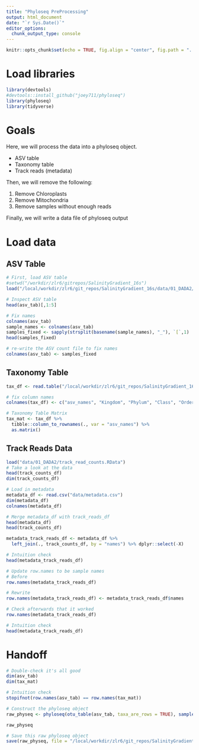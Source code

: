 ```yaml
---
title: "Phyloseq PreProcessing"
output: html_document
date: "`r Sys.Date()`"
editor_options: 
  chunk_output_type: console
---
```


```r
knitr::opts_chunk$set(echo = TRUE, fig.align = "center", fig.path = "../figures/02_PreProcessing/") # Send any figures to this folder
```

# Load libraries
```r
library(devtools)
#devtools::install_github("joey711/phyloseq")
library(phyloseq)
library(tidyverse)
```

# Goals

Here, we will process the data into a phyloseq object.

- ASV table
- Taxonomy table
- Track reads (metadata)

Then, we will remove the following:

1. Remove Chloroplasts
2. Remove Mitochondria
3. Remove samples without enough reads

Finally, we will write a data file of phyloseq output

# Load data

## ASV Table
```r
# First, load ASV table
#setwd("/workdir/zlr6/gitrepos/SalinityGradient_16s")
load("/local/workdir/zlr6/git_repos/SalinityGradient_16s/data/01_DADA2/ASV_counts.RData")

# Inspect ASV table
head(asv_tab)[,1:5]

# Fix names
colnames(asv_tab)
sample_names <- colnames(asv_tab)
samples_fixed <- sapply(strsplit(basename(sample_names), "_"), `[`,1)
head(samples_fixed)

# re-write the ASV count file to fix names
colnames(asv_tab) <- samples_fixed
```

## Taxonomy Table
```r
tax_df <- read.table("/local/workdir/zlr6/git_repos/SalinityGradient_16s/data/01_DADA2/ASV_taxonomy.tsv", sep = "\t", skip = 1, header = FALSE)

# fix column names
colnames(tax_df) <- c("asv_names", "Kingdom", "Phylum", "Class", "Order", "Family", "Genus", "Species", "ASV", "ASVseq")

# Taxonomy Table Matrix
tax_mat <- tax_df %>%
  tibble::column_to_rownames(., var = "asv_names") %>%
  as.matrix()
```

## Track Reads Data
```r
load("data/01_DADA2/track_read_counts.RData")
# Take a look at the data
head(track_counts_df)
dim(track_counts_df)

# Load in metadata
metadata_df <- read.csv("data/metadata.csv")
dim(metadata_df)
colnames(metadata_df)

# Merge metadata_df with track_reads_df
head(metadata_df)
head(track_counts_df)

metadata_track_reads_df <- metadata_df %>%
  left_join(., track_counts_df, by = "names") %>% dplyr::select(-X)

# Intuition check
head(metadata_track_reads_df)

# Update row.names to be sample names
# Before
row.names(metadata_track_reads_df)

# Rewrite
row.names(metadata_track_reads_df) <- metadata_track_reads_df$names

# Check afterwards that it worked
row.names(metadata_track_reads_df)

# Intuition check
head(metadata_track_reads_df)
```

# Handoff
```r
# Double-check it's all good
dim(asv_tab)
dim(tax_mat)

# Intuition check
stopifnot(row.names(asv_tab) == row.names(tax_mat))

# Construct the phyloseq object
raw_physeq <- phyloseq(otu_table(asv_tab, taxa_are_rows = TRUE), sample_data(metadata_track_reads_df), tax_table(tax_mat))

raw_physeq

# Save this raw phyloseq object
save(raw_physeq, file = "/local/workdir/zlr6/git_repos/SalinityGradient_16s/data/02_PreProcessing/raw_physeq")
```